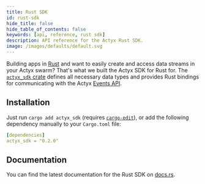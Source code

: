 ```yaml
---
title: Rust SDK
id: rust-sdk
hide_title: false
hide_table_of_contents: false
keywords: [api, reference, rust sdk]
description: API reference for the Actyx Rust SDK.
image: /images/defaults/default.svg
---
```


Building apps in [Rust](https://www.rust-lang.org/) and want to easily create and access data streams in your Actyx swarm? That's what we built the Actyx SDK for Rust for. The [`actyx_sdk` crate](https://crates.io/crates/actyx_sdk) defines all necessary data types and provides Rust bindings for communicating with the Actyx [Events API](../reference/events-api.mdx).

## Installation

Just run `cargo add actyx_sdk` (requires [`cargo-edit`](https://crates.io/crates/cargo-edit)), or add the following dependency manually to your `Cargo.toml` file:

```yml
[dependencies]
actyx_sdk = "0.2.0"
```

## Documentation

You can find the latest documentation for the Rust SDK on [docs.rs](https://docs.rs/actyx_sdk/latest/actyx_sdk/).
